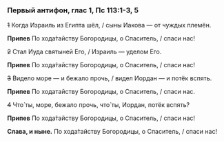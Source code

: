 ### Первый антифон, глас 1, Пс 113:1-3, 5

~~1~~ Когда Израиль из Египта шёл, / сыны Иакова — от чуждых племён.

**Припев** По хода́тайству Богородицы, о Спаситель, / спаси нас!

~~2~~ Стал Иуда святыней Его, / Израиль — уделом Его.

**Припев** По хода́тайству Богородицы, о Спаситель, / спаси нас!

~~3~~ Видело море — и бежало прочь, / видел Иордан — и потёк вспять.

**Припев** По ходатайству Богородицы, о Спаситель, / спаси нас.

~~4~~ Что́ ты, море, бежало прочь, что́ ты, Иордан, потёк вспять?

**Припев** По хода́тайству Богородицы, о Спаситель, / спаси нас!

**Слава, и ныне.** По хода́тайству Богородицы, о Спаситель, / спаси нас!
